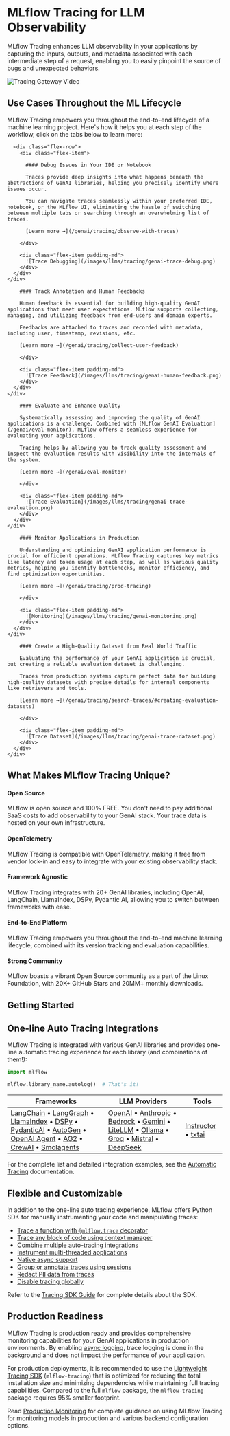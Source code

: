 
# MLflow Tracing for LLM Observability

MLflow Tracing enhances LLM observability in your applications by capturing the inputs, outputs, and metadata associated with each intermediate step of a request, enabling you to easily pinpoint the source of bugs and unexpected behaviors.

![Tracing Gateway Video](/images/llms/tracing/tracing-top.gif)


## Use Cases Throughout the ML Lifecycle

MLflow Tracing empowers you throughout the end-to-end lifecycle of a machine learning project. Here's how it helps you at each step of the workflow, click on the tabs below to learn more:

<TabsWrapper>
  <Tabs>
    <TabItem value="debugging" label="Build & Debug" default>
    <div class="flex-column">

      <div class="flex-row">
        <div class="flex-item">

          #### Debug Issues in Your IDE or Notebook

          Traces provide deep insights into what happens beneath the abstractions of GenAI libraries, helping you precisely identify where issues occur.

          You can navigate traces seamlessly within your preferred IDE, notebook, or the MLflow UI, eliminating the hassle of switching between multiple tabs or searching through an overwhelming list of traces.

          [Learn more →](/genai/tracing/observe-with-traces)

        </div>

        <div class="flex-item padding-md">
          ![Trace Debugging](/images/llms/tracing/genai-trace-debug.png)
        </div>
      </div>
    </div>

  </TabItem>
  <TabItem value="feedback" label="Human Feedback">
    <div class="flex-column">
      <div class="flex-row">
        <div class="flex-item">

        #### Track Annotation and Human Feedbacks

        Human feedback is essential for building high-quality GenAI applications that meet user expectations. MLflow supports collecting, managing, and utilizing feedback from end-users and domain experts.

        Feedbacks are attached to traces and recorded with metadata, including user, timestamp, revisions, etc.

        [Learn more →](/genai/tracing/collect-user-feedback)

        </div>

        <div class="flex-item padding-md">
          ![Trace Feedback](/images/llms/tracing/genai-human-feedback.png)
        </div>
      </div>
    </div>

  </TabItem>
  <TabItem value="evaluation" label="Evaluation">
    <div class="flex-column">
      <div class="flex-row">
        <div class="flex-item">

        #### Evaluate and Enhance Quality

        Systematically assessing and improving the quality of GenAI applications is a challenge. Combined with [MLflow GenAI Evaluation](/genai/eval-monitor), MLflow offers a seamless experience for evaluating your applications.

        Tracing helps by allowing you to track quality assessment and inspect the evaluation results with visibility into the internals of the system.

        [Learn more →](/genai/eval-monitor)

        </div>

        <div class="flex-item padding-md">
          ![Trace Evaluation](/images/llms/tracing/genai-trace-evaluation.png)
        </div>
      </div>
    </div>

  </TabItem>
  <TabItem value="production-monitoring" label="Production Monitoring">
    <div class="flex-column">
      <div class="flex-row">
        <div class="flex-item">

        #### Monitor Applications in Production

        Understanding and optimizing GenAI application performance is crucial for efficient operations. MLflow Tracing captures key metrics like latency and token usage at each step, as well as various quality metrics, helping you identify bottlenecks, monitor efficiency, and find optimization opportunities.

        [Learn more →](/genai/tracing/prod-tracing)

        </div>

        <div class="flex-item padding-md">
          ![Monitoring](/images/llms/tracing/genai-monitoring.png)
        </div>
      </div>
    </div>

  </TabItem>
  <TabItem value="dataset" label="Dataset Curation">
    <div class="flex-column">
      <div class="flex-row">
        <div class="flex-item">

        #### Create a High-Quality Dataset from Real World Traffic

        Evaluating the performance of your GenAI application is crucial, but creating a reliable evaluation dataset is challenging.

        Traces from production systems capture perfect data for building high-quality datasets with precise details for internal components like retrievers and tools.

        [Learn more →](/genai/tracing/search-traces/#creating-evaluation-datasets)

        </div>

        <div class="flex-item padding-md">
          ![Trace Dataset](/images/llms/tracing/genai-trace-dataset.png)
        </div>
      </div>
    </div>

  </TabItem>
  </Tabs>
</TabsWrapper>

## What Makes MLflow Tracing Unique?

<div className="feature-highlights">
  <div className="highlight-item">
    <div className="highlight-icon">
      <Heart size={24} />
    </div>
    <div className="highlight-content">
      <h4>Open Source</h4>
      <p>MLflow is open source and 100% FREE. You don't need to pay additional SaaS costs to add observability to your GenAI stack. Your trace data is hosted on your own infrastructure.</p>
    </div>
  </div>
  <div className="highlight-item">
    <div className="highlight-icon">
      <Zap size={24} />
    </div>
    <div className="highlight-content">
      <h4>OpenTelemetry</h4>
      <p>MLflow Tracing is compatible with OpenTelemetry, making it free from vendor lock-in and easy to integrate with your existing observability stack.</p>
    </div>
  </div>
  <div className="highlight-item">
    <div className="highlight-icon">
      <Puzzle size={24} />
    </div>
    <div className="highlight-content">
      <h4>Framework Agnostic</h4>
      <p>MLflow Tracing integrates with 20+ GenAI libraries, including OpenAI, LangChain, LlamaIndex, DSPy, Pydantic AI, allowing you to switch between frameworks with ease.</p>
    </div>
  </div>
  <div className="highlight-item">
    <div className="highlight-icon">
      <LifeBuoy size={24} />
    </div>
    <div className="highlight-content">
      <h4>End-to-End Platform</h4>
      <p>MLflow Tracing empowers you throughout the end-to-end machine learning lifecycle, combined with its version tracking and evaluation capabilities.</p>
    </div>
  </div>
  <div className="highlight-item">
    <div className="highlight-icon">
      <Users size={24} />
    </div>
    <div className="highlight-content">
      <h4>Strong Community</h4>
      <p>MLflow boasts a vibrant Open Source community as a part of the Linux Foundation, with 20K+ GitHub Stars and 20MM+ monthly downloads.</p>
    </div>
  </div>
</div>


## Getting Started

<TilesGrid>
  <TileCard
    image="/images/logos/python-logo.png"
    title="Quickstart (Python)"
    description="Get started with MLflow in Python"
    href="/genai/tracing/quickstart"
    linkText="Start building →"
    containerHeight={64}
  />
  <TileCard
    image="/images/logos/javascript-typescript-logo.png"
    title="Quickstart (JS/TS)"
    description="Get started with MLflow in JavaScript or TypeScript"
    href="/genai/tracing/quickstart"
    linkText="Start building →"
    containerHeight={64}
  />
  <TileCard
    icon={GitMerge}
    iconSize={48}
    title="Trace Your App"
    description="Explore the practical guides for instrumenting your own applications or systems"
    href="/genai/tracing/app-instrumentation"
    containerHeight={64}
  />
</TilesGrid>


## One-line Auto Tracing Integrations

MLflow Tracing is integrated with various GenAI libraries and provides one-line automatic tracing experience for each library (and combinations of them!):

```python
import mlflow

mlflow.library_name.autolog()  # That's it!
```

| Frameworks | LLM Providers | Tools |
|-------------------|---------------|-------------------|
| [LangChain](/genai/tracing/integrations/listing/langchain) • [LangGraph](/genai/tracing/integrations/listing/langgraph) • [LlamaIndex](/genai/tracing/integrations/listing/llama_index) • [DSPy](/genai/tracing/integrations/listing/dspy) • [PydanticAI](/genai/tracing/integrations/listing/pydantic_ai) • [AutoGen](/genai/tracing/integrations/listing/autogen) • [OpenAI Agent](/genai/tracing/integrations/listing/openai-agent) • [AG2](/genai/tracing/integrations/listing/ag2) • [CrewAI](/genai/tracing/integrations/listing/crewai) • [Smolagents](/genai/tracing/integrations/listing/smolagents) | [OpenAI](/genai/tracing/integrations/listing/openai) • [Anthropic](/genai/tracing/integrations/listing/anthropic) • [Bedrock](/genai/tracing/integrations/listing/bedrock) • [Gemini](/genai/tracing/integrations/listing/gemini) • [LiteLLM](/genai/tracing/integrations/listing/litellm) • [Ollama](/genai/tracing/integrations/listing/ollama) • [Groq](/genai/tracing/integrations/listing/groq) • [Mistral](/genai/tracing/integrations/listing/mistral) • [DeepSeek](/genai/tracing/integrations/listing/deepseek) | [Instructor](/genai/tracing/integrations/listing/instructor) • [txtai](/genai/tracing/integrations/listing/txtai) |

For the complete list and detailed integration examples, see the [Automatic Tracing](/genai/tracing/app-instrumentation/automatic) documentation.

## Flexible and Customizable

In addition to the one-line auto tracing experience, MLflow offers Python SDK for manually instrumenting your code and manipulating traces:

- [Trace a function with `@mlflow.trace` decorator](/genai/tracing/app-instrumentation/manual-tracing/fluent-apis#decorator)
- [Trace any block of code using context manager](/genai/tracing/app-instrumentation/manual-tracing/fluent-apis#context-manager)
- [Combine multiple auto-tracing integrations](/genai/tracing/app-instrumentation/automatic/#multi-framework-example)
- [Instrument multi-threaded applications](/genai/tracing/app-instrumentation/manual-tracing/fluent-apis/#multi-threading)
- [Native async support](/genai/tracing/app-instrumentation/manual-tracing/fluent-apis#async-support)
- [Group or annotate traces using sessions](/genai/tracing/attach-tags)
- [Redact PII data from traces](/genai/tracing/app-instrumentation/manual-tracing/fluent-apis#redact-pii-data)
- [Disable tracing globally](/genai/tracing/app-instrumentation/automatic#disabling-tracing)

Refer to the [Tracing SDK Guide](/genai/tracing/app-instrumentation/manual-tracing) for complete details about the SDK.


## Production Readiness

MLflow Tracing is production ready and provides comprehensive monitoring capabilities for your GenAI applications in production environments. By enabling [async logging](/genai/tracing/prod-tracing/#asynchronous-trace-logging), trace logging is done in the background and does not impact the performance of your application.

For production deployments, it is recommended to use the [Lightweight Tracing SDK](/genai/tracing/lightweight-sdk) (`mlflow-tracing`) that is optimized for reducing the total installation size and minimizing dependencies while maintaining full tracing capabilities. Compared to the full `mlflow` package, the `mlflow-tracing` package requires 95% smaller footprint.

Read [Production Monitoring](/genai/tracing/prod-tracing) for complete guidance on using MLflow Tracing for monitoring models in production and various backend configuration options.
